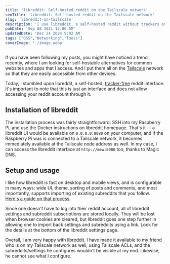 ```yaml
---
title: 'libreddit: Self-hosted reddit on the Tailscale network'
seoTitle: 'libreddit: Self-hosted reddit on the Tailscale network'
slug: 'libreddit-on-tailscale'
description: 'I use libreddit, a self-hosted reddit without trackers on my Raspberry Pi. It''s configurable, comes with a beautiful UI and handles subscriptions very well.'
pubDate: 'Sep 08 2021 12:00 AM'
updatedDate: 'Dec 24 2024 9:02 AM'
tags: ["OSS","Networking","Tools"]
coverImage: './image.webp'
---
```


If you have been following my posts, you might have noticed a trend recently, where I am looking for self-hostable alternatives for common websites and apps that I access. And I put them all on the [Tailscale](https://www.arun.blog/tags/tailscale/) network so that they are easily accessible from other devices.


Today, I stumbled upon libreddit, a self-hosted, [tracker-free](https://github.com/spikecodes/libreddit#reddit) reddit interface. It's important to note that this is just an interface and does not allow accessing your reddit account through it.


## Installation of libreddit


The installation process was fairly straightforward: SSH into my Raspberry Pi, and use the Docker instructions on libreddit homepage. That's it -- a libreddit UI would be available on `0.0.0.0:8080` on your computer, and if the Raspberry Pi was is connected to a Tailscale network, it becomes immediately available at the Tailscale node address as well. In my case, I can access the libreddit interface at `http://mew:8080` too, thanks to Magic DNS.


## Setup and usage


I like how libreddit is fast on desktop and mobile views, and is configurable in many ways: wide UI, theme, sorting of posts and comments, and most importantly, supports importing of existing subreddits that you follow. [Here's a guide on that process](https://github.com/spikecodes/libreddit/issues/229#issuecomment-851065996).


<R2Image imageKey="assets/libreddit-on-tailscale-10d1638e-cd98-8071-b229-f224b106b690.png" alt="A screenshot from GitHub that shows instructions from the author of libreddit project to import subreddit subscriptions from reddit" />


Since one doesn't have to log into their reddit account, all of libreddit settings and subreddit subscriptions are stored locally. They will be lost when browser cookies are cleared, but libreddit goes one step further in allowing one to import back settings and subreddits using a link. Look for the details at the bottom of the libreddit settings page.


Overall, I am very happy with [libreddit](https://github.com/spikecodes/libreddit/). I have made it available to my friend who is on my Tailscale network as well, using Tailscale ACLs, and the subreddits/settings he configures wouldn't be visible at my end. Likewise, he cannot see what I configure.

